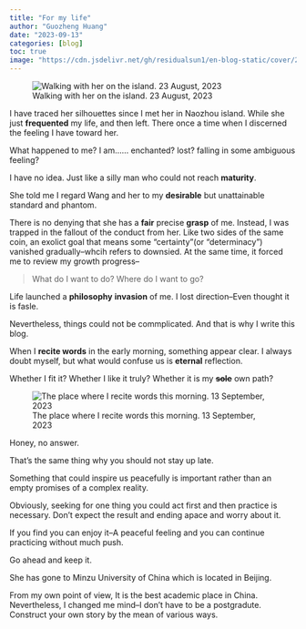 ```yaml
---
title: "For my life"
author: "Guozheng Huang"
date: "2023-09-13"
categories: [blog]
toc: true
image: "https://cdn.jsdelivr.net/gh/residualsun1/en-blog-static/cover/2023-09-13.jpg"
---
```



![Walking with her on the island. 23 August, 2023](https://cdn.jsdelivr.net/gh/residualsun1/en-blog-static/img/2023-09-13-about-her.jpg)

I have traced her silhouettes since I met her in Naozhou island. While she just **frequented** my life, and then left. There once a time when I discerned the feeling I have toward her.

What happened to me? I am...... enchanted? lost? falling in some ambiguous feeling?

I have no idea. Just like a silly man who could not reach **maturity**.

She told me I regard Wang and her to my **desirable** but unattainable standard and phantom.

There is no denying that she has a **fair** precise **grasp** of me. Instead, I was trapped in the fallout of the conduct from her. Like two sides of the same coin, an exolict goal that means some "certainty"(or "determinacy") vanished gradually--whcih refers to downsied. At the same time, it forced me to review my growth progress--

> What do I want to do? Where do I want to go?

Life launched a **philosophy** **invasion** of me. I lost direction--Even thought it is fasle.

Nevertheless, things could not be commplicated. And that is why I write this blog.

When I **recite words** in the early morning, something appear clear. I always doubt myself, but what would confuse us is **eternal** reflection.

Whether I fit it? Whether I like it truly? Whether it is my ~~**sole**~~ own path?

![The place where I recite words this morning. 13 September, 2023](https://cdn.jsdelivr.net/gh/residualsun1/en-blog-static/img/2023-09-13-recite-words.jpg)

Honey, no answer.

That's the same thing why you should not stay up late.

Something that could inspire us peacefully is important rather than an empty promises of a complex reality.

Obviously, seeking for one thing you could act first and then practice is necessary. Don't expect the result and ending apace and worry about it.

If you find you can enjoy it--A peaceful feeling and you can continue practicing without much push.

Go ahead and keep it.

She has gone to Minzu University of China which is located in Beijing.

From my own point of view, It is the best academic place in China. Nevertheless, I changed me mind--I don't have to be a postgradute. Construct your own story by the mean of various ways.
